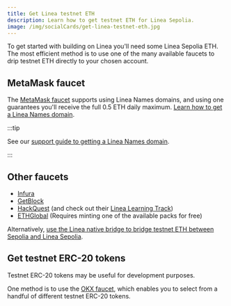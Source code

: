```yaml
---
title: Get Linea testnet ETH
description: Learn how to get testnet ETH for Linea Sepolia.
image: /img/socialCards/get-linea-testnet-eth.jpg
---
```


To get started with building on Linea you'll need some Linea Sepolia ETH. The most efficient method
is to use one of the many available faucets to drip testnet ETH directly to your chosen account.

## MetaMask faucet

The [MetaMask faucet](https://docs.metamask.io/developer-tools/faucet/) supports using Linea Names 
domains, and using one guarantees you'll receive the full 0.5 ETH daily maximum. [Learn how to get a
Linea Names domain](https://support.linea.build/explore/ens).

:::tip

See our [support guide to getting a Linea Names domain](https://support.linea.build/explore/ens).

:::

## Other faucets

- [Infura](https://www.infura.io/faucet/linea)
- [GetBlock](https://getblock.io/faucet/linea-sepolia/)
- [HackQuest](https://www.hackquest.io/en/faucets/59141) (and check out their [Linea Learning Track](https://www.hackquest.io/en/learning-track/9be129e7-575b-49bd-a64e-1bbe32427ace))
- [ETHGlobal](https://ethglobal.com/packs) (Requires minting one of the available packs for free)

Alternatively, [use the Linea native bridge to bridge testnet ETH between Sepolia and Linea Sepolia](../how-to/bridge.mdx).

## Get testnet ERC-20 tokens

Testnet ERC-20 tokens may be useful for development purposes.

One method is to use the [OKX faucet](https://www.okx.com/xlayer/faucet/sepoliafaucet), which 
enables you to select from a handful of different testnet ERC-20 tokens.

